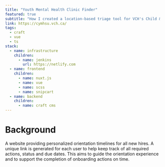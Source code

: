 ```yaml
---
title: "Youth Mental Health Clinic Finder"
featured: true
subtitle: "How I created a location-based triage tool for VCH's Child & Youth Mental Health clinics"
link: https://cymhsu.vch.ca/
tags:
  - craft
  - vue
  - ts
stack:
  - name: infrastructure
    children:
      - name: jenkins
        url: https://netlify.com
  - name: frontend
    children:
      - name: nuxt.js
      - name: vue
      - name: scss
      - name: snipcart
  - name: backend
    children:
      - name: craft cms
---
```


# Background

A web­site pro­vid­ing per­son­al­ized ori­en­ta­tion time­lines for all new hires. A unique link is gen­er­at­ed for each user to help keep track of all required actions, sta­tus and due dates. This aims to guide the ori­en­ta­tion expe­ri­ence and to sup­port the com­ple­tion of onboard­ing actions on time.
